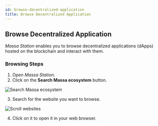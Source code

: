 ```yaml
---
id: browse-decentralized-application
title: Browse Decentralized Application
---
```


## Browse Decentralized Application

*Massa Station* enables you to browse decentralized applications (dApps) hosted on the blockchain and interact with them.

### Browsing Steps

1. Open *Massa Station*.
2. Click on the **Search Massa ecosystem** button.

![Search Massa ecosystem](browse-decentralized-application_search_ecosystem.png)

3. Search for the website you want to browse.

![Scroll websites](browse-decentralized-application_scroll.png)

4. Click on it to open it in your web browser.
